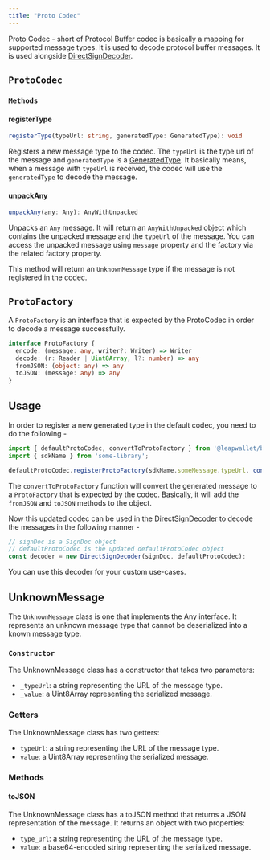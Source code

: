 ```yaml
---
title: "Proto Codec"
---
```


Proto Codec - short of Protocol Buffer codec is basically a mapping for supported message types. It is used to decode protocol buffer messages. It is used alongside [DirectSignDecoder](./decoder).

## `ProtoCodec`

### `Methods`

#### registerType

```ts
registerType(typeUrl: string, generatedType: GeneratedType): void
```

Registers a new message type to the codec. The `typeUrl` is the type url of the message and `generatedType` is a [GeneratedType](https://cosmos.github.io/cosmjs/latest/proto-signing/modules.html#GeneratedType). It basically means, when a message with `typeUrl` is received, the codec will use the `generatedType` to decode the message.


#### unpackAny

```ts
unpackAny(any: Any): AnyWithUnpacked
```

Unpacks an `Any` message. It will return an `AnyWithUnpacked` object which contains the unpacked message and the `typeUrl` of the message. You can access the unpacked message using `message` property and the factory via the related factory property.

This method will return an `UnknownMessage` type if the message is not registered in the codec.

## `ProtoFactory`

A `ProtoFactory` is an interface that is expected by the ProtoCodec in order to decode a message successfully.

```ts
interface ProtoFactory {
  encode: (message: any, writer?: Writer) => Writer
  decode: (r: Reader | Uint8Array, l?: number) => any
  fromJSON: (object: any) => any
  toJSON: (message: any) => any
}
```

## Usage

In order to register a new generated type in the default codec, you need to do the following -

```ts
import { defaultProtoCodec, convertToProtoFactory } from '@leapwallet/buffer-boba';
import { sdkName } from 'some-library';

defaultProtoCodec.registerProtoFactory(sdkName.someMessage.typeUrl, convertToProtoFactory(sdkName.someMessage));
```

The `convertToProtoFactory` function will convert the generated message to a `ProtoFactory` that is expected by the codec. Basically, it will add the `fromJSON` and `toJSON` methods to the object.

Now this updated codec can be used in the [DirectSignDecoder](./decoder) to decode the messages in the following manner -
  
```ts
// signDoc is a SignDoc object
// defaultProtoCodec is the updated defaultProtoCodec object
const decoder = new DirectSignDecoder(signDoc, defaultProtoCodec);
```

You can use this decoder for your custom use-cases.

## UnknownMessage

The `UnknownMessage` class is one that implements the Any interface. It represents an unknown message type that cannot be deserialized into a known message type.

### `Constructor`

The UnknownMessage class has a constructor that takes two parameters:

- `_typeUrl`: a string representing the URL of the message type.
- `_value`: a Uint8Array representing the serialized message.

### Getters

The UnknownMessage class has two getters:

- `typeUrl`: a string representing the URL of the message type.
- `value`: a Uint8Array representing the serialized message.

### Methods

#### toJSON

The UnknownMessage class has a toJSON method that returns a JSON representation of the message. It returns an object with two properties:

- `type_url`: a string representing the URL of the message type.
- `value`: a base64-encoded string representing the serialized message.
